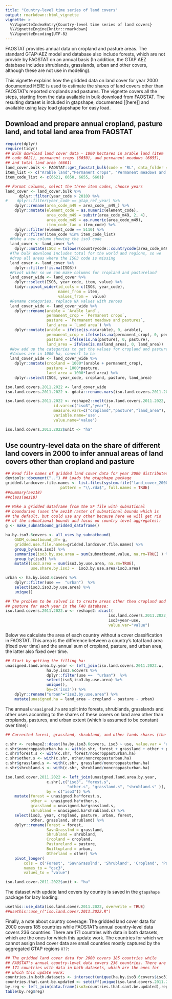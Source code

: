 ```yaml
---
title: "Country-level time series of land covers"
output: rmarkdown::html_vignette
vignette: >
  %\VignetteIndexEntry{Country-level time series of land covers}
  %\VignetteEngine{knitr::rmarkdown}
  %\VignetteEncoding{UTF-8}
---
```


FAOSTAT provides annual data on cropland and pasture areas. The
standard GTAP-AEZ model and database also include forests, which are
not provide by FAOSTAT on an annual basis (In addition, the GTAP AEZ
database includes shrublands, grasslands, urban and other covers,
although these are not use in modeling).  

This vignette explains how the gridded data on land cover for year
2000 documented HERE is used to estimate the shares of land covers
other than FAOSTAT's reported croplands and pastures. The vignette
covers all the steps, starting from the data available in bulk
download from FAOSTAT. The resulting dataset is included in gtapshape,
documented [[here]] and available using lazy load gtapshape for easy
load.

## **Download and prepare annual cropland, pasture land, and total land area from FAOSTAT**

```r
require(dplyr)
require(tidyr)
## Bulk download land cover data - 1000 hectares in arable land (item
## code 6621), permanent crops (6650), and permanent meadows (6655),
## and total land area (6601)
land_cover.bulk <- FAOSTAT::get_faostat_bulk(code = "RL", data_folder = tempdir())
item_list <- c("Arable land","Permanent crops", "Permanent meadows and pastures")
item_code_list <- c(6621, 6650, 6655, 6601)

## Format columns, select the three item codes, choose years
land_cover <- land_cover.bulk %>%
      dplyr::filter(year_code > 2010) %>%
#    dplyr::filter(year_code == gtap_ref_year) %>%
    dplyr::rename(area_code_m49 = area_code__m49_) %>%
    dplyr::mutate(element_code = as.numeric(element_code),
                  area_code_m49 = substr(area_code_m49, 2, 4),
                  area_code_m49 = as.numeric(area_code_m49),
                  item_code_fao = item_code) %>%
    dplyr::filter(element_code == 5110) %>%
    dplyr::filter(item_code %in% item_code_list)
  #Make a new column showing the iso3 code
  land_cover <- land_cover %>%
    dplyr::mutate(ISO3 = tolower(countrycode::countrycode(area_code_m49, 'iso3n', 'iso3c')))
  #The bulk download includes total for the world and regions, so we
  #drop all areas where the ISO3 code is missing
  land_cover <- land_cover %>%
    dplyr::filter(!is.na(ISO3))
  #Pivot wider so we can make columns for cropland and pastureland
  land_cover_wide <- land_cover %>%
    dplyr::select(ISO3, year_code, item, value) %>%
    tidyr::pivot_wider(id_cols = c(ISO3, year_code),
                       names_from = item,
                       values_from =  value)
  #Rename categories, replace NA values with zeroes
  land_cover_wide <- land_cover_wide %>%
    dplyr::rename(arable = `Arable land`,
                  permanent_crop = `Permanent crops`,
                  pasture = `Permanent meadows and pastures`,
                  land_area = `Land area`) %>%
    dplyr::mutate(arable = ifelse(is.na(arable), 0, arable),
                  permanent_crop = ifelse(is.na(permanent_crop), 0, permanent_crop),
                  pasture = ifelse(is.na(pasture), 0, pasture),
                  land_area = ifelse(is.na(land_area), 0, land_area))
  #Now add up the categories to get the values for cropland and pasture.
  #Values are in 1000 ha, convert to ha
  land_cover_wide <- land_cover_wide %>%
    dplyr::mutate(cropland = 1000*(arable + permanent_crop),
                  pasture = 1000*pasture,
                  land_area = 1000*land_area) %>%
    dplyr::select(ISO3, year_code, cropland, pasture, land_area)

iso.land.covers.2011.2022 <- land_cover_wide
iso.land.covers.2011.2022 <- gdata::rename.vars(iso.land.covers.2011.2022, from=c("ISO3", "year_code"), to=c("iso3", "year"))

iso.land.covers.2011.2022 <- reshape2::melt(iso.land.covers.2011.2022,
                     id.vars=c("iso3","year"),
                     measure.vars=c("cropland","pasture","land_area"),
                     variable.name='use',
                     value.name='value')

iso.land.covers.2011.2022$unit <- "ha"
```

## **Use country-level data on the share of different land covers in 2000 to infer annual areas of land covers other than cropland and pasture**

```r
## Read file names of gridded land cover data for year 2000 distributed in gtapshape:
devtools::document("..") ## Loads the gtapshape package
gridded.landcover.file.names <- list.files(system.file("land_cover_2000", package = "gtapshape"),
                        pattern = "\\.rda$", full.names = TRUE)
##summary(aez18)
##class(aez18)

## Make a gridded dataframe from the SF file with subnational
## boundaries (uses the aez18 raster of subnational bounds which is
## the default, but could use any other because here we will get rid
## of the subnational bounds and focus on country level aggregates):
g <- make_subnatbound_gridded_dataframe()

ha.by.iso3.6covers <- all_uses_by_subnatbound(
    GADM_subnatbound_df= g,
    gridded.use.file.names=gridded.landcover.file.names) %>%
    group_by(use,iso3) %>%
    summarise(iso3.by.use.area = sum(subnatbound.value, na.rm=TRUE) ) %>%
    group_by(iso3) %>%
    mutate(iso3.area = sum(iso3.by.use.area, na.rm=TRUE),
           use.share.by.iso3 =  iso3.by.use.area/iso3.area)

urban <- ha.by.iso3.6covers %>%
    dplyr::filter(use ==  "urban")  %>%
    select(iso3,iso3.by.use.area) %>%
    unique()

## The problem to be solved is to create areas other thea cropland and
## pasture for each year in the FAO database:
iso.land.covers.2011.2022.w <- reshape2::dcast(
                                             iso.land.covers.2011.2022,
                                             iso3+year~use,
                                             value.var="value")

```

Below we calculate the area of each country without a cover
classification in FAOSTAT. This area is the difference between a
country's total land area (fixed over time) and the annual sum of
cropland, pasture, and urban area, the latter also fixed over time.

```r
## Start by getting the filling ha:
unasigned.land.area.by.year <- left_join(iso.land.covers.2011.2022.w,
                  ha.by.iso3.6covers %>%
                  dplyr::filter(use ==  "urban")  %>%
                  select(iso3,iso3.by.use.area) %>%
                  unique(),
                  by=c('iso3')) %>%
    dplyr::rename("urban"="iso3.by.use.area") %>%
    mutate(unasigned.ha = land_area - cropland - pasture - urban)
```

The annual `unsasigned.ha` are split into forests, shrublands,
grasslands and other uses according to the shares of these covers on
land area other than croplands, pastures, and urban extent (which is
assumed to be constant over time):

```r
## Corrected forest, grassland, shrubland, and other lands shares (the correction keep urban area constant.)

c.shr <- reshape2::dcast(ha.by.iso3.6covers, iso3 ~ use, value.var = "use.share.by.iso3")
c.shr$noncroppasturban.ha <- with(c.shr, forest + grassland + other + pasture + shrubland)
c.shr$forest.s <- with(c.shr, forest/noncroppasturban.ha)
c.shr$other.s <- with(c.shr, other/noncroppasturban.ha)
c.shr$grassland.s <- with(c.shr, grassland/noncroppasturban.ha)
c.shr$shrubland.s <- with(c.shr, shrubland/noncroppasturban.ha)

iso.land.cover.2011.2022 <- left_join(unasigned.land.area.by.year,
                  c.shr[,c("iso3", "forest.s",
                           "other.s", "grassland.s", "shrubland.s" )],
                  by = c("iso3")) %>%
    mutate(forest = unasigned.ha*forest.s,
           other =  unasigned.ha*other.s,
           grassland = unasigned.ha*grassland.s,
           shrubland = unasigned.ha*shrubland.s) %>%
    select(iso3, year, cropland, pasture, urban, forest,
           other, grassland, shrubland) %>%
    dplyr::rename(Forest = forest,
                  SavnGrasslnd = grassland,
                  Shrubland = shrubland,
                  Cropland = cropland,
                  Pastureland = pasture,
                  Builtupland = urban,
                  Otherland = other) %>%
    pivot_longer(
        cols = c('Forest', 'SavnGrasslnd', 'Shrubland', 'Cropland', 'Pastureland', 'Builtupland', 'Otherland'),
        names_to = "gsc3",
        values_to = "value")

iso.land.cover.2011.2022$unit <- "ha"
```

The dataset with update land covers by country is saved in the `gtapshape` package for lazy loading:
```r
usethis::use_data(iso.land.cover.2011.2022, overwrite = TRUE)
##usethis::use_r("iso.land.cover.2011.2022.R")
```
Finally, a note about country coverage: The gridded land cover data for 2000 covers 185 countries while FAOSTAT's annual country-level data covers 236 countries. There are 171 countries with data in both datasets, which are the ones for which this update work. The countries for which we cannot assign land cover data are small countries mostly captured by the aggregated GTAP regions `X??`:

```r
## The gridded land cover data for 2000 covers 185 countries while
## FAOSTAT's annual country-level data covers 236 countries. There are
## 171 countries with data in both datasets, which are the ones for
## which this update work:
countries.in.both.datasets <- intersect(unique(ha.by.iso3.6covers$iso3), unique(iso.land.covers.2011.2022$iso3))
countries.that.cant.be.updated <- setdiff(unique(iso.land.covers.2011.2022$iso3), countries.in.both.datasets)
by.reg <- left_join(data.frame(iso3=countries.that.cant.be.updated),regional.concordance, by = "iso3")
table(by.reg$reg)
```
